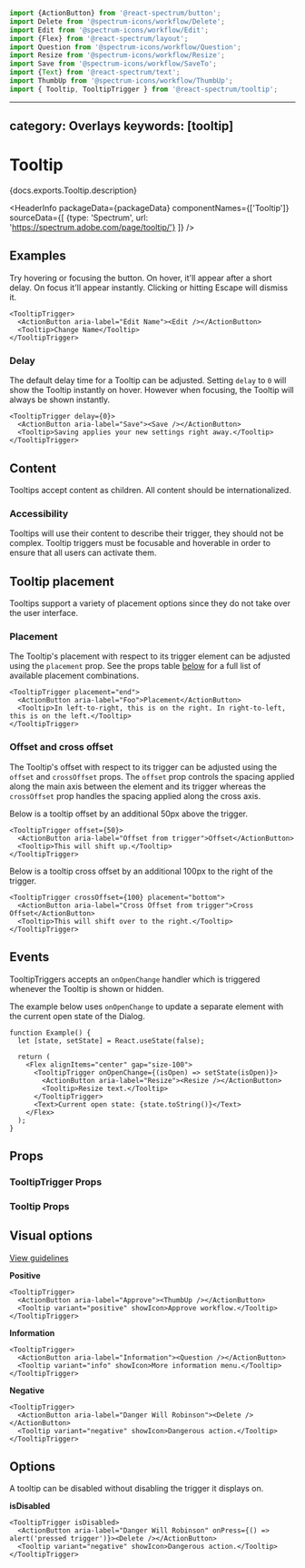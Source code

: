 <!-- Copyright 2020 Adobe. All rights reserved.
This file is licensed to you under the Apache License, Version 2.0 (the "License");
you may not use this file except in compliance with the License. You may obtain a copy
of the License at http://www.apache.org/licenses/LICENSE-2.0
Unless required by applicable law or agreed to in writing, software distributed under
the License is distributed on an "AS IS" BASIS, WITHOUT WARRANTIES OR REPRESENTATIONS
OF ANY KIND, either express or implied. See the License for the specific language
governing permissions and limitations under the License. -->



```jsx import
import {ActionButton} from '@react-spectrum/button';
import Delete from '@spectrum-icons/workflow/Delete';
import Edit from '@spectrum-icons/workflow/Edit';
import {Flex} from '@react-spectrum/layout';
import Question from '@spectrum-icons/workflow/Question';
import Resize from '@spectrum-icons/workflow/Resize';
import Save from '@spectrum-icons/workflow/SaveTo';
import {Text} from '@react-spectrum/text';
import ThumbUp from '@spectrum-icons/workflow/ThumbUp';
import { Tooltip, TooltipTrigger } from '@react-spectrum/tooltip';
```

---
category: Overlays
keywords: [tooltip]
---

# Tooltip

<p>{docs.exports.Tooltip.description}</p>

<HeaderInfo
  packageData={packageData}
  componentNames={['Tooltip']}
  sourceData={[
    {type: 'Spectrum', url: 'https://spectrum.adobe.com/page/tooltip/'}
  ]} />

## Examples
Try hovering or focusing the button. On hover, it'll appear after a short delay. On focus it'll appear instantly. Clicking or hitting Escape will dismiss it.
```tsx example
<TooltipTrigger>
  <ActionButton aria-label="Edit Name"><Edit /></ActionButton>
  <Tooltip>Change Name</Tooltip>
</TooltipTrigger>
```

### Delay
The default delay time for a Tooltip can be adjusted. Setting `delay` to `0` will show the Tooltip instantly on hover. However when focusing, the Tooltip will always be shown instantly.
```tsx example
<TooltipTrigger delay={0}>
  <ActionButton aria-label="Save"><Save /></ActionButton>
  <Tooltip>Saving applies your new settings right away.</Tooltip>
</TooltipTrigger>
```

## Content

Tooltips accept content as children. All content should be internationalized.

### Accessibility

Tooltips will use their content to describe their trigger, they should not be complex. Tooltip triggers must be focusable and hoverable in order to ensure that all users can activate them.

## Tooltip placement

Tooltips support a variety of placement options since they do not take over the user interface.

### Placement

The Tooltip's placement with respect to its trigger element can be adjusted using the `placement`
prop. See the props table [below](#tooltiptrigger-props) for a full list of available placement combinations.

```tsx example
<TooltipTrigger placement="end">
  <ActionButton aria-label="Foo">Placement</ActionButton>
  <Tooltip>In left-to-right, this is on the right. In right-to-left, this is on the left.</Tooltip>
</TooltipTrigger>
```

### Offset and cross offset

The Tooltip's offset with respect to its trigger can be adjusted using the `offset` and
`crossOffset` props. The `offset` prop controls the spacing applied along the main axis between the element and its
trigger whereas the `crossOffset` prop handles the spacing applied along the cross axis.

Below is a tooltip offset by an additional 50px above the trigger.
```tsx example
<TooltipTrigger offset={50}>
  <ActionButton aria-label="Offset from trigger">Offset</ActionButton>
  <Tooltip>This will shift up.</Tooltip>
</TooltipTrigger>
```
Below is a tooltip cross offset by an additional 100px to the right of the trigger.
```tsx example
<TooltipTrigger crossOffset={100} placement="bottom">
  <ActionButton aria-label="Cross Offset from trigger">Cross Offset</ActionButton>
  <Tooltip>This will shift over to the right.</Tooltip>
</TooltipTrigger>
```

## Events

TooltipTriggers accepts an `onOpenChange` handler which is triggered whenever the Tooltip is shown or hidden.

The example below uses `onOpenChange` to update a separate element with the current open state of the
Dialog.

```tsx example
function Example() {
  let [state, setState] = React.useState(false);

  return (
    <Flex alignItems="center" gap="size-100">
      <TooltipTrigger onOpenChange={(isOpen) => setState(isOpen)}>
        <ActionButton aria-label="Resize"><Resize /></ActionButton>
        <Tooltip>Resize text.</Tooltip>
      </TooltipTrigger>
      <Text>Current open state: {state.toString()}</Text>
    </Flex>
  );
}
```

## Props

### TooltipTrigger Props
<PropTable component={docs.exports.TooltipTrigger} links={docs.links} />

### Tooltip Props
<PropTable component={docs.exports.Tooltip} links={docs.links} />

## Visual options
[View guidelines](https://spectrum.adobe.com/page/tooltip/#Table-of-options)

**Positive**
```tsx example
<TooltipTrigger>
  <ActionButton aria-label="Approve"><ThumbUp /></ActionButton>
  <Tooltip variant="positive" showIcon>Approve workflow.</Tooltip>
</TooltipTrigger>
```

**Information**
```tsx example
<TooltipTrigger>
  <ActionButton aria-label="Information"><Question /></ActionButton>
  <Tooltip variant="info" showIcon>More information menu.</Tooltip>
</TooltipTrigger>
```

**Negative**
```tsx example
<TooltipTrigger>
  <ActionButton aria-label="Danger Will Robinson"><Delete /></ActionButton>
  <Tooltip variant="negative" showIcon>Dangerous action.</Tooltip>
</TooltipTrigger>
```

## Options
A tooltip can be disabled without disabling the trigger it displays on.

**isDisabled**
```tsx example
<TooltipTrigger isDisabled>
  <ActionButton aria-label="Danger Will Robinson" onPress={() => alert('pressed trigger')}><Delete /></ActionButton>
  <Tooltip variant="negative" showIcon>Dangerous action.</Tooltip>
</TooltipTrigger>
```
